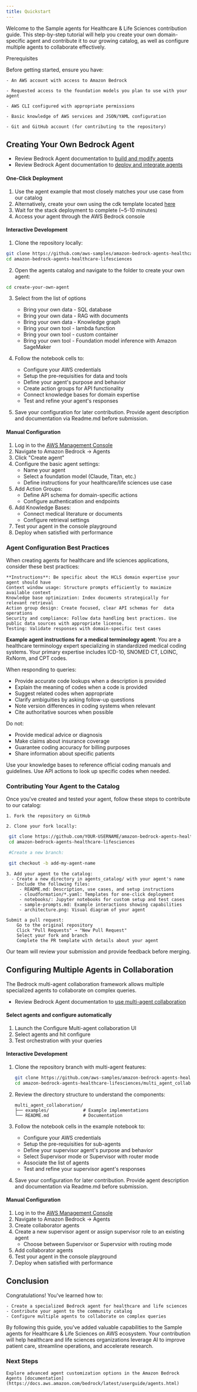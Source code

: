 ```yaml
---
title: Quickstart
---
```

Welcome to the Sample agents for Healthcare & Life Sciences  contribution guide. This step-by-step tutorial will help you create your own domain-specific agent and contribute it to our growing catalog, as well as configure multiple agents to collaborate effectively.


Prerequisites

Before getting started, ensure you have:

    - An AWS account with access to Amazon Bedrock

    - Requested access to the foundation models you plan to use with your agent

    - AWS CLI configured with appropriate permissions

    - Basic knowledge of AWS services and JSON/YAML configuration

    - Git and GitHub account (for contributing to the repository)

## Creating Your Own Bedrock Agent
- Review Bedrock Agent documentation to [build and modify agents](https://docs.aws.amazon.com/bedrock/latest/userguide/agents-build-modify.html)
- Review Bedrock Agent documentation to [deploy and integrate agents](https://docs.aws.amazon.com/bedrock/latest/userguide/agents-deploy.html)

<Tabs> <TabItem label="Using CloudFormation" icon="seti:aws" color="orange">

#### One-Click Deployment

1. Use the agent example that most closely matches your use case from our catalog
2. Alternatively, create your own using the cdk template located [here](https://github.com/aws-samples/amazon-bedrock-samples/tree/main/agents-and-function-calling/bedrock-agents/features-examples/13-create-agent-using-CDK)
3. Wait for the stack deployment to complete (~5-10 minutes)
4. Access your agent through the AWS Bedrock console

</TabItem> <TabItem label="Using Jupyter Notebooks" icon="seti:jupyter" color="yellow">

#### Interactive Development

1. Clone the repository locally:
```bash
git clone https://github.com/aws-samples/amazon-bedrock-agents-healthcare-lifesciences.git
cd amazon-bedrock-agents-healthcare-lifesciences
```

2. Open the agents catalog and navigate to the folder to create your own agent:
```bash
cd create-your-own-agent
```

3. Select from the list of options 
   - Bring your own data - SQL database
   - Bring your own data - RAG with documents
   - Bring your own data - Knowledge graph
   - Bring your own tool - lambda function
   - Bring your own tool - custom container
   - Bring your own tool - Foundation model inference with Amazon SageMaker

4. Follow the notebook cells to:
   - Configure your AWS credentials
   - Setup the pre-requisities for data and tools
   - Define your agent's purpose and behavior
   - Create action groups for API functionality
   - Connect knowledge bases for domain expertise
   - Test and refine your agent's responses

5. Save your configuration for later contribution. Provide agent description and documentation via Readme.md before submission.

</TabItem> <TabItem label="AWS Console" icon="seti:aws-console" color="blue">

#### Manual Configuration

1. Log in to the [AWS Management Console](https://console.aws.amazon.com/)
2. Navigate to Amazon Bedrock → Agents
3. Click "Create agent"
4. Configure the basic agent settings:
   - Name your agent
   - Select a foundation model (Claude, Titan, etc.)
   - Define instructions for your healthcare/life sciences use case
5. Add Action Groups:
   - Define API schema for domain-specific actions
   - Configure authentication and endpoints
6. Add Knowledge Bases:
   - Connect medical literature or documents
   - Configure retrieval settings
7. Test your agent in the console playground
8. Deploy when satisfied with performance

</TabItem> </Tabs>
### Agent Configuration Best Practices 

When creating agents for healthcare and life sciences applications, consider these best practices:

    **Instructions**: Be specific about the HCLS domain expertise your agent should have
    Context window usage: Structure prompts efficiently to maximize available context
    Knowledge base optimization: Index documents strategically for relevant retrieval
    Action group design: Create focused, clear API schemas for  data operations
    Security and compliance: Follow data handling best practices. Use public data sources with appropriate license. 
    Testing: Validate responses with domain-specific test cases

**Example agent instructions for a medical terminology agent**:
You are a healthcare terminology expert specializing in standardized medical coding systems.
Your primary expertise includes ICD-10, SNOMED CT, LOINC, RxNorm, and CPT codes.

When responding to queries:
- Provide accurate code lookups when a description is provided
- Explain the meaning of codes when a code is provided
- Suggest related codes when appropriate
- Clarify ambiguities by asking follow-up questions
- Note version differences in coding systems when relevant
- Cite authoritative sources when possible

Do not:
- Provide medical advice or diagnosis
- Make claims about insurance coverage
- Guarantee coding accuracy for billing purposes
- Share information about specific patients

Use your knowledge bases to reference official coding manuals and guidelines.
Use API actions to look up specific codes when needed.

### Contributing Your Agent to the Catalog

Once you've created and tested your agent, follow these steps to contribute to our catalog:

    1. Fork the repository on GitHub

    2. Clone your fork locally:
   ```bash
    git clone https://github.com/YOUR-USERNAME/amazon-bedrock-agents-healthcare-lifesciences.git
    cd amazon-bedrock-agents-healthcare-lifesciences

    #Create a new branch:

    git checkout -b add-my-agent-name
   ```
    3. Add your agent to the catalog:
      - Create a new directory in agents_catalog/ with your agent's name
      - Include the following files:
         - README.md: Description, use cases, and setup instructions
         - cloudformation/*.yaml: Templates for one-click deployment
         - notebooks/: Jupyter notebooks for custom setup and test cases
         - sample-prompts.md: Example interactions showing capabilities
         - architecture.png: Visual diagram of your agent

    Submit a pull request:
        Go to the original repository
        Click "Pull Requests" → "New Pull Request"
        Select your fork and branch
        Complete the PR template with details about your agent
   

Our team will review your submission and provide feedback before merging.

## Configuring Multiple Agents in Collaboration
<Tabs> <TabItem label="Orchestration Setup" icon="seti:config" color="green"></TabItem>
</Tabs>

The Bedrock multi-agent collaboration framework allows multiple specialized agents to collaborate on complex queries.
- Review Bedrock Agent documentation to [use multi-agent collaboration](https://docs.aws.amazon.com/bedrock/latest/userguide/agents-multi-agent-collaboration.html)

<Tabs> <TabItem label="Using Runtime initialization" icon="seti:aws" color="orange">

#### Select agents and configure automatically

1. Launch the Configure Multi-agent collaboration UI 
2. Select agents and hit configure 
3. Test orchestration with your queries

</TabItem> <TabItem label="Using Jupyter Notebooks" icon="seti:jupyter" color="yellow">

#### Interactive Development

1. Clone the repository branch with multi-agent features:
   ```bash
   git clone https://github.com/aws-samples/amazon-bedrock-agents-healthcare-lifesciences.git
   cd amazon-bedrock-agents-healthcare-lifesciences/multi_agent_collaboration
   ```

2. Review the directory structure to understand the components:
   ```
   multi_agent_collaboration/
   ├── examples/             # Example implementations
   └── README.md             # Documentation
   ```

4. Follow the notebook cells in the example notebook to:
   - Configure your AWS credentials
   - Setup the pre-requisities for sub-agents
   - Define your supervisor agent's purpose and behavior 
   - Select Supervisor mode or Supervisor with router mode 
   - Associate the list of agents
   - Test and refine your supervisor agent's responses

5. Save your configuration for later contribution. Provide agent description and documentation via Readme.md before submission.

</TabItem> <TabItem label="AWS Console" icon="seti:aws-console" color="blue">

#### Manual Configuration

1. Log in to the [AWS Management Console](https://console.aws.amazon.com/)
2. Navigate to Amazon Bedrock → Agents
3. Create collaborator agents
4. Create a new supervisor agent or assign supervisor role to an existing agent
   - Choose between Supervisor or Supervsior with routing mode
5. Add collaborator agents
6. Test your agent in the console playground
7. Deploy when satisfied with performance

</TabItem> </Tabs>

## Conclusion

Congratulations! You've learned how to:

    - Create a specialized Bedrock agent for healthcare and life sciences
    - Contribute your agent to the community catalog
    - Configure multiple agents to collaborate on complex queries

By following this guide, you've added valuable capabilities to the Sample agents for Healthcare & Life Sciences on AWS ecosystem. Your contribution will help healthcare and life sciences organizations leverage AI to improve patient care, streamline operations, and accelerate research.

### Next Steps

    Explore advanced agent customization options in the Amazon Bedrock Agents [documentation](https://docs.aws.amazon.com/bedrock/latest/userguide/agents.html) 
